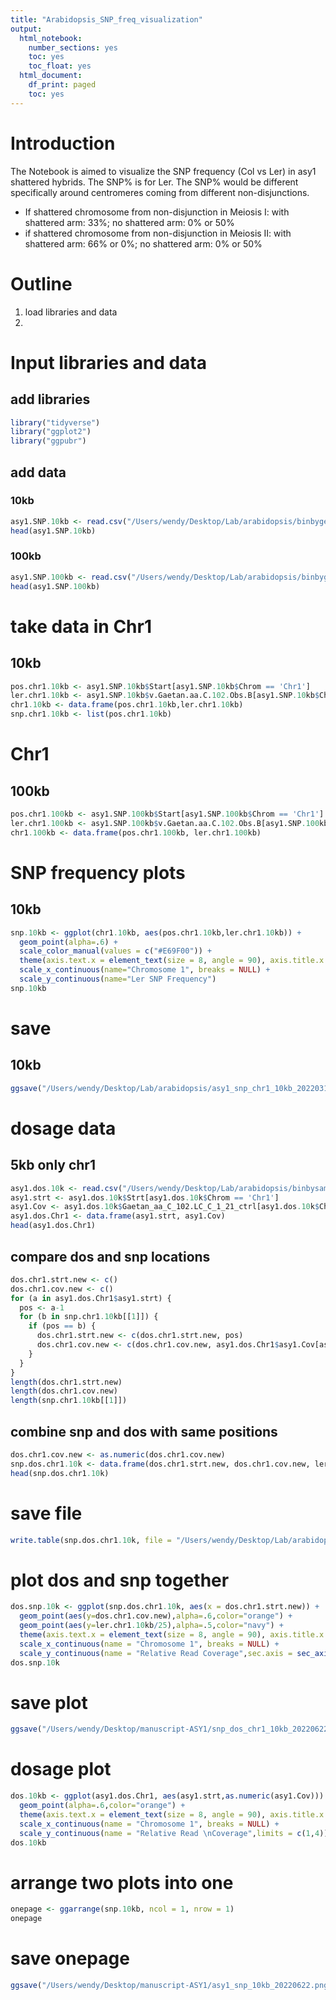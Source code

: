 ```yaml
---
title: "Arabidopsis_SNP_freq_visualization"
output:
  html_notebook:
    number_sections: yes
    toc: yes
    toc_float: yes
  html_document:
    df_print: paged
    toc: yes
---
```


# Introduction #
The Notebook is aimed to visualize the SNP frequency (Col vs Ler) in asy1 shattered hybrids.
The SNP% is for Ler. The SNP% would be different specifically around centromeres coming from different non-disjunctions.

- If shattered chromosome from non-disjunction in Meiosis I:
  with shattered arm: 33%; no shattered arm: 0% or 50%
- if shattered chromosome from non-disjunction in Meiosis II:
  with shattered arm: 66% or 0%; no shattered arm: 0% or 50%

# Outline #
1. load libraries and data
2. 

# Input libraries and data #
## add libraries ##
```r
library("tidyverse")
library("ggplot2")
library("ggpubr")
```


## add data ##
### 10kb ###
```r
asy1.SNP.10kb <- read.csv("/Users/wendy/Desktop/Lab/arabidopsis/binbygeno_asy1_10kb_20220310.txt",sep = "\t")
head(asy1.SNP.10kb)
```


### 100kb ###
```r
asy1.SNP.100kb <- read.csv("/Users/wendy/Desktop/Lab/arabidopsis/binbygeno_asy1_100kb_20220310.txt",sep = "\t")
head(asy1.SNP.100kb)
```

# take data in Chr1 #
## 10kb ##
```r
pos.chr1.10kb <- asy1.SNP.10kb$Start[asy1.SNP.10kb$Chrom == 'Chr1']
ler.chr1.10kb <- asy1.SNP.10kb$v.Gaetan.aa.C.102.Obs.B[asy1.SNP.10kb$Chrom == 'Chr1']
chr1.10kb <- data.frame(pos.chr1.10kb,ler.chr1.10kb)
snp.chr1.10kb <- list(pos.chr1.10kb)
```

# Chr1 #
## 100kb ##
```r
pos.chr1.100kb <- asy1.SNP.100kb$Start[asy1.SNP.100kb$Chrom == 'Chr1']
ler.chr1.100kb <- asy1.SNP.100kb$v.Gaetan.aa.C.102.Obs.B[asy1.SNP.100kb$Chrom == 'Chr1']
chr1.100kb <- data.frame(pos.chr1.100kb, ler.chr1.100kb)
```


# SNP frequency plots #
## 10kb ##
```r
snp.10kb <- ggplot(chr1.10kb, aes(pos.chr1.10kb,ler.chr1.10kb)) +
  geom_point(alpha=.6) +
  scale_color_manual(values = c("#E69F00")) +
  theme(axis.text.x = element_text(size = 8, angle = 90), axis.title.x = element_text(size = 14, margin = margin(t=10)), axis.title.y = element_text(size = 14, margin = margin(r=10)), legend.position = "None") + 
  scale_x_continuous(name="Chromosome 1", breaks = NULL) +
  scale_y_continuous(name="Ler SNP Frequency")
snp.10kb
```


# save #
## 10kb ##
```r
ggsave("/Users/wendy/Desktop/Lab/arabidopsis/asy1_snp_chr1_10kb_20220310.png",width = 10, height = 4)
```

# dosage data #
## 5kb only chr1 ##
```r
asy1.dos.10k <- read.csv("/Users/wendy/Desktop/Lab/arabidopsis/binbysam-Gaetan-102-2ctrl-10kb-20210916.txt",sep = "\t")
asy1.strt <- asy1.dos.10k$Strt[asy1.dos.10k$Chrom == 'Chr1']
asy1.Cov <- asy1.dos.10k$Gaetan_aa_C_102.LC_C_1_21_ctrl[asy1.dos.10k$Chrom == 'Chr1']
asy1.dos.Chr1 <- data.frame(asy1.strt, asy1.Cov)
head(asy1.dos.Chr1)
```
## compare dos and snp locations ##
```r
dos.chr1.strt.new <- c()
dos.chr1.cov.new <- c()
for (a in asy1.dos.Chr1$asy1.strt) {
  pos <- a-1
  for (b in snp.chr1.10kb[[1]]) {
    if (pos == b) {
      dos.chr1.strt.new <- c(dos.chr1.strt.new, pos)
      dos.chr1.cov.new <- c(dos.chr1.cov.new, asy1.dos.Chr1$asy1.Cov[asy1.strt == a])
    }
  }
}
length(dos.chr1.strt.new)
length(dos.chr1.cov.new)
length(snp.chr1.10kb[[1]])
```

## combine snp and dos with same positions ##
```r
dos.chr1.cov.new <- as.numeric(dos.chr1.cov.new)
snp.dos.chr1.10k <- data.frame(dos.chr1.strt.new, dos.chr1.cov.new, ler.chr1.10kb)
head(snp.dos.chr1.10k)
```

# save file #
```r
write.table(snp.dos.chr1.10k, file = "/Users/wendy/Desktop/Lab/arabidopsis/snp_dos_chr1_10kb_20220315.txt", sep = "\t", row.names = TRUE, col.names = TRUE)
```


# plot dos and snp together #
```r
dos.snp.10k <- ggplot(snp.dos.chr1.10k, aes(x = dos.chr1.strt.new)) +
  geom_point(aes(y=dos.chr1.cov.new),alpha=.6,color="orange") +
  geom_point(aes(y=ler.chr1.10kb/25),alpha=.5,color="navy") +
  theme(axis.text.x = element_text(size = 8, angle = 90), axis.title.x = element_text(size = 14, margin = margin(t=10)), axis.title.y = element_text(size = 14, margin = margin(r=10))) +
  scale_x_continuous(name = "Chromosome 1", breaks = NULL) +
  scale_y_continuous(name = "Relative Read Coverage",sec.axis = sec_axis(trans = ~.*25, name = "Ler SNP Frequency"))
dos.snp.10k
```

# save plot #
```r
ggsave("/Users/wendy/Desktop/manuscript-ASY1/snp_dos_chr1_10kb_20220622.png", height = 4, width = 8)
```


# dosage plot #
```r
dos.10kb <- ggplot(asy1.dos.Chr1, aes(asy1.strt,as.numeric(asy1.Cov))) +
  geom_point(alpha=.6,color="orange") +
  theme(axis.text.x = element_text(size = 8, angle = 90), axis.title.x = element_text(size = 14, margin = margin(t=10)), axis.title.y = element_text(size = 14, margin = margin(r=10)), legend.position = "None") +
  scale_x_continuous(name = "Chromosome 1", breaks = NULL) +
  scale_y_continuous(name = "Relative Read \nCoverage",limits = c(1,4))
dos.10kb
```

# arrange two plots into one #
```r
onepage <- ggarrange(snp.10kb, ncol = 1, nrow = 1)
onepage
```

# save onepage #
```r
ggsave("/Users/wendy/Desktop/manuscript-ASY1/asy1_snp_10kb_20220622.png", width = 6, height = 3)
```




